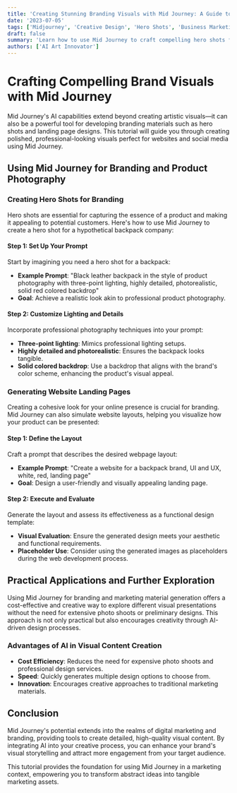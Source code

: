 ```yaml
---
title: 'Creating Stunning Branding Visuals with Mid Journey: A Guide to Hero Shots and Landing Pages'
date: '2023-07-05'
tags: ['Midjourney', 'Creative Design', 'Hero Shots', 'Business Marketing', 'Tutorial']
draft: false
summary: 'Learn how to use Mid Journey to craft compelling hero shots for branding and visual content for landing pages, ideal for websites and social media.'
authors: ['AI Art Innovator']
---
```


# Crafting Compelling Brand Visuals with Mid Journey

Mid Journey's AI capabilities extend beyond creating artistic visuals—it can also be a powerful tool for developing branding materials such as hero shots and landing page designs. This tutorial will guide you through creating polished, professional-looking visuals perfect for websites and social media using Mid Journey.

## Using Mid Journey for Branding and Product Photography

### Creating Hero Shots for Branding

Hero shots are essential for capturing the essence of a product and making it appealing to potential customers. Here's how to use Mid Journey to create a hero shot for a hypothetical backpack company:

#### Step 1: Set Up Your Prompt

Start by imagining you need a hero shot for a backpack:

- **Example Prompt**: "Black leather backpack in the style of product photography with three-point lighting, highly detailed, photorealistic, solid red colored backdrop"
- **Goal**: Achieve a realistic look akin to professional product photography.

#### Step 2: Customize Lighting and Details

Incorporate professional photography techniques into your prompt:

- **Three-point lighting**: Mimics professional lighting setups.
- **Highly detailed and photorealistic**: Ensures the backpack looks tangible.
- **Solid colored backdrop**: Use a backdrop that aligns with the brand's color scheme, enhancing the product's visual appeal.

### Generating Website Landing Pages

Creating a cohesive look for your online presence is crucial for branding. Mid Journey can also simulate website layouts, helping you visualize how your product can be presented:

#### Step 1: Define the Layout

Craft a prompt that describes the desired webpage layout:

- **Example Prompt**: "Create a website for a backpack brand, UI and UX, white, red, landing page"
- **Goal**: Design a user-friendly and visually appealing landing page.

#### Step 2: Execute and Evaluate

Generate the layout and assess its effectiveness as a functional design template:

- **Visual Evaluation**: Ensure the generated design meets your aesthetic and functional requirements.
- **Placeholder Use**: Consider using the generated images as placeholders during the web development process.

## Practical Applications and Further Exploration

Using Mid Journey for branding and marketing material generation offers a cost-effective and creative way to explore different visual presentations without the need for extensive photo shoots or preliminary designs. This approach is not only practical but also encourages creativity through AI-driven design processes.

### Advantages of AI in Visual Content Creation

- **Cost Efficiency**: Reduces the need for expensive photo shoots and professional design services.
- **Speed**: Quickly generates multiple design options to choose from.
- **Innovation**: Encourages creative approaches to traditional marketing materials.

## Conclusion

Mid Journey's potential extends into the realms of digital marketing and branding, providing tools to create detailed, high-quality visual content. By integrating AI into your creative process, you can enhance your brand's visual storytelling and attract more engagement from your target audience.

This tutorial provides the foundation for using Mid Journey in a marketing context, empowering you to transform abstract ideas into tangible marketing assets.

